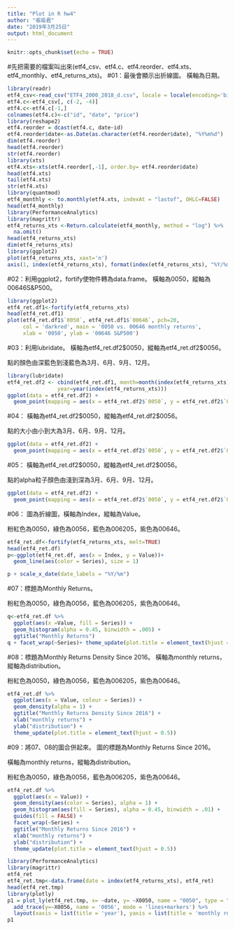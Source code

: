```yaml
---
title: "Plot in R hw4"
author: "張瑜君"
date: "2019年3月25日"
output: html_document
---
```


```r
knitr::opts_chunk$set(echo = TRUE)
```
#先把需要的檔案叫出來(etf4_csv、etf4.c、etf4.reorder、etf4.xts、etf4_monthly、etf4_returns_xts)。
#01：最後會顯示出折線圖。
橫軸為日期。
```r
library(readr)
etf4_csv<-read_csv("ETF4_2000_2018_d.csv", locale = locale(encoding='big5'))
etf4.c<-etf4_csv[, c(-2, -4)]
etf4.c<-etf4.c[-1,]
colnames(etf4.c)<-c("id", "date", "price")
library(reshape2)
etf4.reorder = dcast(etf4.c, date~id)
etf4.reorder$date<-as.Date(as.character(etf4.reorder$date), "%Y%m%d") 
dim(etf4.reorder)
head(etf4.reorder)
str(etf4.reorder)
library(xts)
etf4.xts<-xts(etf4.reorder[,-1], order.by= etf4.reorder$date)
head(etf4.xts)
tail(etf4.xts)
str(etf4.xts)
library(quantmod)
etf4_monthly <- to.monthly(etf4.xts, indexAt = "lastof", OHLC=FALSE)
head(etf4_monthly)
library(PerformanceAnalytics)
library(magrittr)
etf4_returns_xts <-Return.calculate(etf4_monthly, method = "log") %>%
  na.omit()
head(etf4_returns_xts)
dim(etf4_returns_xts)
library(ggplot2)
plot(etf4_returns_xts, xaxt='n')
axis(1, index(etf4_returns_xts), format(index(etf4_returns_xts), "%Y/%m"))
```


#02：利用ggplot2，fortify使物件轉為data.frame。
橫軸為0050，縱軸為00646S&P500。
```r
library(ggplot2)
etf4_ret.df1<-fortify(etf4_returns_xts)
head(etf4_ret.df1)
plot(etf4_ret.df1$`0050`, etf4_ret.df1$`00646`, pch=20,
     col = 'darkred', main = '0050 vs. 00646 monthly returns',
     xlab = '0050', ylab = '00646 S&P500')
```


#03：利用lubridate。
橫軸為etf4_ret.df2$0050，縱軸為etf4_ret.df2$0056。

點的顏色由深藍色到淺藍色為3月、6月、9月、12月。
```r
library(lubridate)
etf4_ret.df2 <- cbind(etf4_ret.df1, month=month(index(etf4_returns_xts)), 
                year=year(index(etf4_returns_xts)))
ggplot(data = etf4_ret.df2) +
  geom_point(mapping = aes(x = etf4_ret.df2$`0050`, y = etf4_ret.df2$`0056`, color = month))
```


#04：
橫軸為etf4_ret.df2$0050，縱軸為etf4_ret.df2$0056。

點的大小由小到大為3月、6月、9月、12月。
```r
ggplot(data = etf4_ret.df2) +
  geom_point(mapping = aes(x = etf4_ret.df2$`0050`, y = etf4_ret.df2$`0056`, size = month))
```


#05：
橫軸為etf4_ret.df2$0050，縱軸為etf4_ret.df2$0056。

點的alpha粒子顏色由淺到深為3月、6月、9月、12月。
```r
ggplot(data = etf4_ret.df2) +
  geom_point(mapping = aes(x = etf4_ret.df2$`0050`, y = etf4_ret.df2$`0056`, alpha = month))
```


#06：
圖為折線圖，橫軸為Index，縱軸為Value。

粉紅色為0050，綠色為0056，藍色為006205，紫色為00646。
```r
etf4_ret.df<-fortify(etf4_returns_xts, melt=TRUE)
head(etf4_ret.df)
p<-ggplot(etf4_ret.df, aes(x = Index, y = Value))+
  geom_line(aes(color = Series), size = 1)

p + scale_x_date(date_labels = "%Y/%m")
```


#07：標題為Monthly Returns。

粉紅色為0050，綠色為0056，藍色為006205，紫色為00646。
```r
q<-etf4_ret.df %>%
  ggplot(aes(x =Value, fill = Series)) +
  geom_histogram(alpha = 0.45, binwidth = .005) +
  ggtitle("Monthly Returns")
q + facet_wrap(~Series)+ theme_update(plot.title = element_text(hjust = 0.5))
```


#08：標題為Monthly Returns Density Since 2016。
橫軸為monthly returns，縱軸為distribution。

粉紅色為0050，綠色為0056，藍色為006205，紫色為00646。
```r
etf4_ret.df %>%
  ggplot(aes(x = Value, colour = Series)) +
  geom_density(alpha = 1) +
  ggtitle("Monthly Returns Density Since 2016") +
  xlab("monthly returns") +
  ylab("distribution") +
  theme_update(plot.title = element_text(hjust = 0.5))
```


#09：將07、08的圖合併起來。
圖的標題為Monthly Returns Since 2016。

橫軸為monthly returns，縱軸為distribution。

粉紅色為0050，綠色為0056，藍色為006205，紫色為00646。
```r
etf4_ret.df %>%
  ggplot(aes(x = Value)) +
  geom_density(aes(color = Series), alpha = 1) +
  geom_histogram(aes(fill = Series), alpha = 0.45, binwidth = .01) +
  guides(fill = FALSE) +
  facet_wrap(~Series) +
  ggtitle("Monthly Returns Since 2016") +
  xlab("monthly returns") +
  ylab("distribution") +
  theme_update(plot.title = element_text(hjust = 0.5))
```




```r
library(PerformanceAnalytics)
library(magrittr)
etf4_ret
etf4_ret.tmp<-data.frame(date = index(etf4_returns_xts), etf4_ret)
head(etf4_ret.tmp)
library(plotly)
p1 = plot_ly(etf4_ret.tmp, x= ~date, y= ~X0050, name = "0050", type = "scatter", mode = "lines") %>%
  add_trace(y=~X0056, name = '0056', mode = 'lines+markers') %>%
  layout(xaxis = list(title = 'year'), yaxis = list(title = 'monthly returns'))
p1
```

